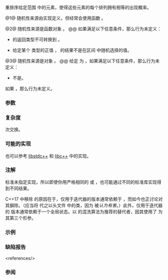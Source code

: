 {{cpp/title|random_shuffle|shuffle}}
{{cpp/algorithm/navbar}}
{{dcl begin}}
{{dcl header|algorithm}}
{{dcla|num=1|until=c++17|deprecated=c++14|
template&lt; class RandomIt &gt;
void random_shuffle( RandomIt first, RandomIt last );
}}
{{dcl rev begin|num=2}}
{{dcla|until=c++11|anchor=2|
template&lt; class RandomIt, class RandomFunc &gt;
void random_shuffle( RandomIt first, RandomIt last, RandomFunc&amp; r );
}}
{{dcl|since=c++11|until=c++17|deprecated=c++14|
template&lt; class RandomIt, class RandomFunc &gt;
void random_shuffle( RandomIt first, RandomIt last, RandomFunc&amp;&amp; r );
}}
{{dcl rev end}}
{{dcla|num=3|since=c++11|
template&lt; class RandomIt, class URBG &gt;
void shuffle( RandomIt first, RandomIt last, URBG&amp;&amp; g );
}}
{{dcl end}}

重排序给定范围 {{range|first|last}} 中的元素，使得这些元素的每个排列拥有相等的出现概率。

@1@ 随机性来源由实现定义，但经常会使用函数 {{lc|std::rand}}。

@2@ 随机性来源是函数对象 {{c|r}}。
@@ 如果满足以下任意条件，那么行为未定义：
* {{c|r}} 的返回类型不可转换到 {{c/core|std::iterator_traits&lt;RandomIt&gt;::difference_type}}。
* 给定某个 {{c/core|std::iterator_traits&lt;RandomIt&gt;::difference_type}} 类型的正值 {{c|n}}，{{c|r(n)}} 的结果不是在区间 {{range|0|n}} 中随机选择的值。

@3@ 随机性来源是对象 {{c|g}}。
@@ 给定 {{tt|T}} 为 {{c/core|std::remove_reference_t&lt;URBG&gt;}}，如果满足以下任意条件，那么行为未定义：
* {{tt|T}} 不是{{named req|UniformRandomBitGenerator}}。
{{rrev|until=c++20|
* {{tt|T::result_type}} 不可转换到 {{c/core|std::iterator_traits&lt;RandomIt&gt;::difference_type}}.
}}

如果 {{rev inl|until=c++11|{{c|*first}} 的类型不{{named req|Swappable}}}}{{rev inl|since=c++11|{{tt|RandomIt}} 不{{named req|ValueSwappable}}}}，那么行为未定义。

===参数===
{{par begin}}
{{par range|3=要随机混洗的}}
{{par|r|返回随机选取的值的函数对象}}
{{par|g|返回随机选取的值的生成器对象}}
{{par hreq}}
{{par req named|RandomIt|RandomAccessIterator}}
{{par end}}

===复杂度===
{{c|std::distance(first, last) - 1}} 次交换。

===可能的实现===
也可以参考 [https://github.com/gcc-mirror/gcc/blob/d9375e490072d1aae73a93949aa158fcd2a27018/libstdc%2B%2B-v3/include/bits/stl_algo.h#L4551 libstdc++] 和 [https://github.com/llvm-mirror/libcxx/blob/a12cb9d211019d99b5875b6d8034617cbc24c2cc/include/algorithm#L3066 libc++] 中的实现。
{{eq impl
|title1=random_shuffle (1)|ver1=1|1=
template&lt;class RandomIt&gt;
void random_shuffle(RandomIt first, RandomIt last)
{
    typedef typename std::iterator_traits&lt;RandomIt&gt;::difference_type diff_t;
    
    for (diff_t i = last - first - 1; i &gt; 0; --i)
    {
        using std::swap;
        swap(first[i], first[std::rand() % (i + 1)]);
        // rand() % (i + 1) 实际上不准确，因为生成的数对于多数 i 值不均匀分布。
        // 正确实现将实际上需要重新实现 C++11 std::uniform_distributtion，
        // 这超出了此示例的范畴。
    }
}
|title2=random_shuffle (2)|ver2=2|2=
template&lt;class RandomIt, class RandomFunc&gt;
void random_shuffle(RandomIt first, RandomIt last, RandomFunc&amp;&amp; r)
{
    typedef typename std::iterator_traits&lt;RandomIt&gt;::difference_type diff_t;
    
    for (diff_t i = last - first - 1; i &gt; 0; --i)
    {
        using std::swap;
        swap(first[i], first[r(i + 1)]);
    }
}
|title3=shuffle|ver3=3|3=
template&lt;class RandomIt, class URBG&gt;
void shuffle(RandomIt first, RandomIt last, URBG&amp;&amp; g)
{
    typedef typename std::iterator_traits&lt;RandomIt&gt;::difference_type diff_t;
    typedef std::uniform_int_distribution&lt;diff_t&gt; distr_t;
    typedef typename distr_t::param_type param_t;
    
    distr_t D;
    for (diff_t i = last - first - 1; i &gt; 0; --i)
    {
        using std::swap;
        swap(first[i], first[D(g, param_t(0, i))]);
    }
}
}}

===注解===
标准未指定实现，所以即使你用严格相同的 {{tt|RandomFunc}} 或 {{tt|URBG}}，也可能通过不同的标准库实现得到不同结果。

C++17 中移除 {{tt|std::random_shuffle}} 的原因在于，仅用于迭代器的版本通常依赖于 {{lc|std::rand}}，而如今也正讨论对其摒除。（应当将 {{lc|std::rand}} 代之以头文件 {{header|random}} 中的类，因为 {{lc|std::rand}} 被''认为有害''。）此外，仅用于迭代器的 {{tt|std::random_shuffle}} 版本通常依赖于一个全局状态。以 {{tt|std::shuffle}} 的混洗算法为推荐的替代者，因其使用了 {{tt|URBG}} 为其第三个形参。

===示例===
{{example
|将整数序列 {{closed range plain|1|10}} 进行随机混洗：
|code=
#include &lt;algorithm&gt;
#include &lt;iostream&gt;
#include &lt;iterator&gt;
#include &lt;random&gt;
#include &lt;vector&gt;

int main()
{
    std::vector&lt;int&gt; v{1, 2, 3, 4, 5, 6, 7, 8, 9, 10};
    
    std::random_device rd;
    std::mt19937 g(rd());
    
    std::shuffle(v.begin(), v.end(), g);
    
    std::copy(v.begin(), v.end(), std::ostream_iterator&lt;int&gt;(std::cout, " "));
    std::cout &lt;&lt; '\n';
}
|p=true
|output=
8 6 10 4 2 3 7 1 9 5
}}

===缺陷报告===
{{dr list begin}}
{{dr list item|wg=lwg|dr=395|std=C++98|before=未指定重载 {{v|1}} 的随机来源，而且&lt;br&gt;{{lc|std::rand}} 由于 C 库的要求不能作为来源|after=由实现定义，并且可以将&lt;br&gt;{{lc|std::rand}} 作为来源}}
{{dr list item|wg=lwg|dr=552|std=C++98|before=不要求重载 {{v|2}} 的随机来源是 {{c|r}}&lt;ref&gt;重载 {{v|3}} 也有同样的缺陷，但那部分的解决方案不适用于 C++98。&lt;/ref&gt;|after=要求是}}
{{dr list end}}
&lt;references/&gt;

===参阅===
{{dsc begin}}
{{dsc inc|cpp/algorithm/dsc next_permutation}}
{{dsc inc|cpp/algorithm/dsc prev_permutation}}
{{dsc inc|cpp/algorithm/ranges/dsc shuffle}}
{{dsc end}}

{{langlinks|de|en|es|fr|it|ja|pt|ru}}